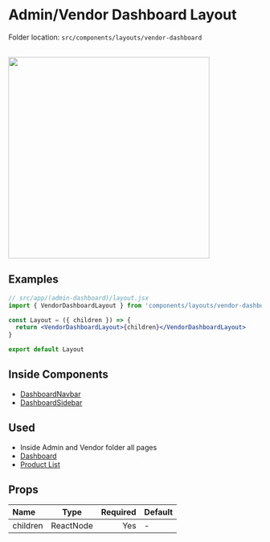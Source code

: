 # Admin/Vendor Dashboard Layout


<Callout>Folder location: `src/components/layouts/vendor-dashboard`</Callout>

<br />

<img src="/vendor-dashboard.png" width="400" />

## Examples

```jsx {1} copy
// src/app/(admin-dashboard)/layout.jsx
import { VendorDashboardLayout } from 'components/layouts/vendor-dashboard'

const Layout = ({ children }) => {
  return <VendorDashboardLayout>{children}</VendorDashboardLayout>
}

export default Layout
```

## Inside Components

- [DashboardNavbar](https://bazaar-doc.netlify.app/layout-components/dashboard-navbar)
- [DashboardSidebar](https://bazaar-doc.netlify.app/layout-components/dashboard-sidebar)

## Used

- Inside Admin and Vendor folder all pages
- [Dashboard](https://bazar-react.vercel.app/vendor/dashboard)
- [Product List](https://bazar-react.vercel.app/admin/products)

## Props

| Name     |   Type    | Required | Default |
| :------- | :-------: | -------: | ------- |
| children | ReactNode |      Yes | -       |
